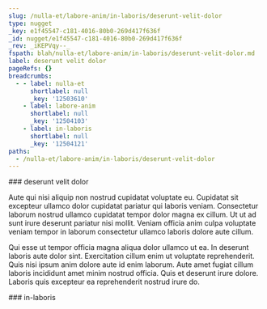 ```yaml
---
slug: /nulla-et/labore-anim/in-laboris/deserunt-velit-dolor
type: nugget
_key: e1f45547-c181-4016-80b0-269d417f636f
_id: nugget/e1f45547-c181-4016-80b0-269d417f636f
_rev: _iKEPVqy--_
fspath: blah/nulla-et/labore-anim/in-laboris/deserunt-velit-dolor.md
label: deserunt velit dolor
pageRefs: {}
breadcrumbs:
  - - label: nulla-et
      shortlabel: null
      _key: '12503610'
    - label: labore-anim
      shortlabel: null
      _key: '12504103'
    - label: in-laboris
      shortlabel: null
      _key: '12504121'
paths:
  - /nulla-et/labore-anim/in-laboris/deserunt-velit-dolor
---
```


<NuggetArea>
<Nugget slug="/nulla-et/labore-anim/in-laboris/deserunt-velit-dolor" type="nugget" _key="e1f45547-c181-4016-80b0-269d417f636f" _id="nugget/e1f45547-c181-4016-80b0-269d417f636f" _rev="_iKEPVqy--_" fspath="blah/nulla-et/labore-anim/in-laboris/deserunt-velit-dolor.md" label="deserunt velit dolor" paths="/nulla-et/labore-anim/in-laboris/deserunt-velit-dolor">
<NuggetBody>
### deserunt velit dolor

Aute qui nisi aliquip non nostrud cupidatat voluptate eu. Cupidatat sit excepteur ullamco dolor cupidatat pariatur qui laboris veniam. Consectetur laborum nostrud ullamco cupidatat tempor dolor magna ex cillum. Ut ut ad sunt irure deserunt pariatur nisi mollit. Veniam officia anim culpa voluptate veniam tempor in laborum consectetur ullamco laboris dolore aute cillum.

Qui esse ut tempor officia magna aliqua dolor ullamco ut ea. In deserunt laboris aute dolor sint. Exercitation cillum enim ut voluptate reprehenderit. Quis nisi ipsum anim dolore aute id enim laborum. Aute amet fugiat cillum laboris incididunt amet minim nostrud officia. Quis et deserunt irure dolore. Laboris quis excepteur ea reprehenderit nostrud irure do.

</NuggetBody>
<Breadcrumbs>
<Crumbs>
<Crumb _key="12503610" label="nulla-et" /><Crumb _key="12504103" label="labore-anim" /><Crumb _key="12504121" label="in-laboris" />
</Crumbs>
</Breadcrumbs>
</Nugget>

<NuggetsInbound>
</NuggetsInbound>
<NuggetsOutbound>
</NuggetsOutbound>
</NuggetArea>
<PassagesInbound>
<Passage direction="inbound" type="passage" _key="12504121" _id="passage/12504121" _rev="_iKEPVqy---" label="in-laboris" passage="in-laboris" fspath="blah/nulla-et/labore-anim/in-laboris" paths="/nulla-et/labore-anim/in-laboris" slug="/nulla-et/labore-anim/in-laboris">
<NuggetBody>
### in-laboris

</NuggetBody>
<Breadcrumbs>
<Crumbs>
<Crumb _key="12503610" label="nulla-et" /><Crumb _key="12504103" label="labore-anim" />
</Crumbs>
</Breadcrumbs>
</Passage>

</PassagesInbound>
<PassagesOutbound>
</PassagesOutbound>